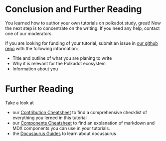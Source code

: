 # Conclusion and Further Reading

You learned how to author your own tutorials on polkadot.study, great! Now the
next step is to concentrate on the writing. If you need any help, contact one of
our moderators.

<Box type="info">If you are looking for funding of your tutorial, submit an issue in
[our github repo](https://github.com/PolkadotStudy/website) with the following
information:

- Title and outline of what you are planing to write
- Why it is relevant for the Polkadot ecosystem
- Information about you</Box>

# Further Reading

Take a look at

- our [Contribution Cheatsheet](/docs/authors/contribution-checklist) to find a
  comprehensive checklist of everything you lerned in this tutorial
- our [Components Cheatsheet](/docs/authors/components-cheatsheet) to find an
  explanation of markdown and MDX components you can use in your tutorials.
- the [Docusaurus Guides](https://docusaurus.io/docs/category/guides) to learn
  about docusaurus
